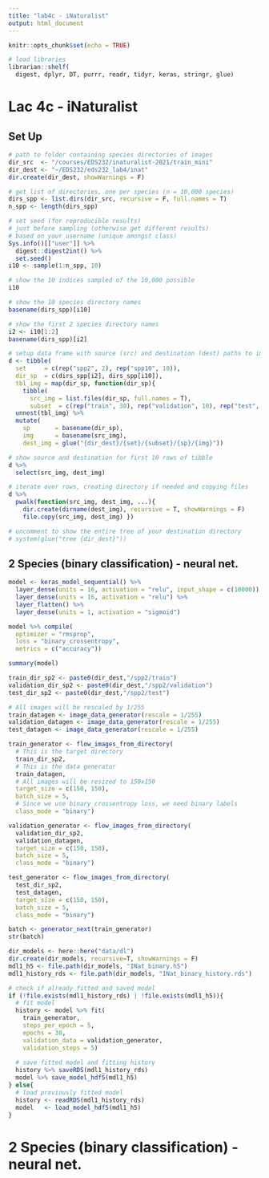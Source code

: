 ```yaml
---
title: "lab4c - iNaturalist"
output: html_document
---
```


```r
knitr::opts_chunk$set(echo = TRUE)
```

```r
# load libraries
librarian::shelf(
  digest, dplyr, DT, purrr, readr, tidyr, keras, stringr, glue)

```

# Lac 4c - iNaturalist
## Set Up
```r
# path to folder containing species directories of images
dir_src  <- "/courses/EDS232/inaturalist-2021/train_mini"
dir_dest <- "~/EDS232/eds232_lab4/inat"
dir.create(dir_dest, showWarnings = F)

# get list of directories, one per species (n = 10,000 species)
dirs_spp <- list.dirs(dir_src, recursive = F, full.names = T)
n_spp <- length(dirs_spp)

# set seed (for reproducible results) 
# just before sampling (otherwise get different results)
# based on your username (unique amongst class)
Sys.info()[["user"]] %>% 
  digest::digest2int() %>% 
  set.seed()
i10 <- sample(1:n_spp, 10)

# show the 10 indices sampled of the 10,000 possible 
i10
```


```r
# show the 10 species directory names
basename(dirs_spp)[i10]
```

```r
# show the first 2 species directory names
i2 <- i10[1:2]
basename(dirs_spp)[i2]
```

```r
# setup data frame with source (src) and destination (dest) paths to images
d <- tibble(
  set     = c(rep("spp2", 2), rep("spp10", 10)),
  dir_sp  = c(dirs_spp[i2], dirs_spp[i10]),
  tbl_img = map(dir_sp, function(dir_sp){
    tibble(
      src_img = list.files(dir_sp, full.names = T),
      subset  = c(rep("train", 30), rep("validation", 10), rep("test", 10))) })) %>% 
  unnest(tbl_img) %>% 
  mutate(
    sp       = basename(dir_sp),
    img      = basename(src_img),
    dest_img = glue("{dir_dest}/{set}/{subset}/{sp}/{img}"))

# show source and destination for first 10 rows of tibble
d %>% 
  select(src_img, dest_img)
```

```r
# iterate over rows, creating directory if needed and copying files 
d %>% 
  pwalk(function(src_img, dest_img, ...){
    dir.create(dirname(dest_img), recursive = T, showWarnings = F)
    file.copy(src_img, dest_img) })

# uncomment to show the entire tree of your destination directory
# system(glue("tree {dir_dest}"))
```

## 2 Species (binary classification) - neural net.

```r
model <- keras_model_sequential() %>%
  layer_dense(units = 16, activation = "relu", input_shape = c(10000)) %>%
  layer_dense(units = 16, activation = "relu") %>% 
  layer_flatten() %>% 
  layer_dense(units = 1, activation = "sigmoid")

model %>% compile(
  optimizer = "rmsprop",
  loss = "binary_crossentropy",
  metrics = c("accuracy"))
```

```r
summary(model)
```

```r
train_dir_sp2 <- paste0(dir_dest,"/spp2/train")
validation_dir_sp2 <- paste0(dir_dest,"/spp2/validation")
test_dir_sp2 <- paste0(dir_dest,"/spp2/test")
```


```r
# All images will be rescaled by 1/255
train_datagen <- image_data_generator(rescale = 1/255)
validation_datagen <- image_data_generator(rescale = 1/255)
test_datagen <- image_data_generator(rescale = 1/255)

train_generator <- flow_images_from_directory(
  # This is the target directory
  train_dir_sp2,
  # This is the data generator
  train_datagen,
  # All images will be resized to 150x150
  target_size = c(150, 150),
  batch_size = 5,
  # Since we use binary_crossentropy loss, we need binary labels
  class_mode = "binary")

validation_generator <- flow_images_from_directory(
  validation_dir_sp2,
  validation_datagen,
  target_size = c(150, 150),
  batch_size = 5,
  class_mode = "binary")

test_generator <- flow_images_from_directory(
  test_dir_sp2,
  test_datagen,
  target_size = c(150, 150),
  batch_size = 5,
  class_mode = "binary")
```

```r
batch <- generator_next(train_generator)
str(batch)
```


```r
dir_models <- here::here("data/dl")
dir.create(dir_models, recursive=T, showWarnings = F)
mdl1_h5 <- file.path(dir_models, "INat_binary.h5")
mdl1_history_rds <- file.path(dir_models, "INat_binary_history.rds")
```

```r
# check if already fitted and saved model
if (!file.exists(mdl1_history_rds) | !file.exists(mdl1_h5)){
  # fit model
  history <- model %>% fit(
    train_generator,
    steps_per_epoch = 5,
    epochs = 30,
    validation_data = validation_generator,
    validation_steps = 5)
  
  # save fitted model and fitting history
  history %>% saveRDS(mdl1_history_rds)
  model %>% save_model_hdf5(mdl1_h5)
} else{
  # load previously fitted model
  history <- readRDS(mdl1_history_rds)
  model   <- load_model_hdf5(mdl1_h5)
}
```

# 2 Species (binary classification) - neural net.


